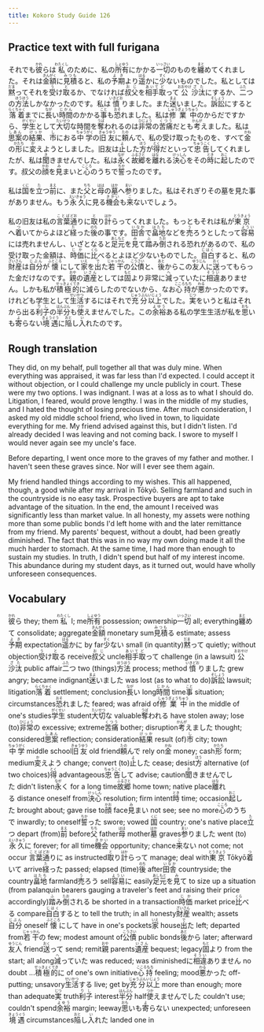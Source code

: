 ```yaml
---
title: Kokoro Study Guide 126
---
```


## Practice text with full furigana

<p>
それでも<ruby><rb>彼</rb><rt>かれ</rt></ruby>らは<ruby><rb>私</rb><rt>わたくし</rt></ruby>のために、私の<ruby><rb>所有</rb><rt>しょゆう</rt></ruby>にかかる<ruby><rb>一切</rb><rt>いっさい</rt></ruby>のものを<ruby><rb>纏</rb><rt>まと</rt></ruby>めてくれました。それは<ruby><rb>金額</rb><rt>きんがく</rt></ruby>に<ruby><rb>見積</rb><rt>みつも</rt></ruby>ると、私の<ruby><rb>予期</rb><rt>よき</rt></ruby>より<ruby><rb>遥</rb><rt>はる</rt></ruby>かに<ruby><rb>少</rb><rt>すく</rt></ruby>ないものでした。私としては<ruby><rb>黙</rb><rt>だま</rt></ruby>ってそれを<ruby><rb>受</rb><rt>う</rt></ruby>け<ruby><rb>取</rb><rt>と</rt></ruby>るか、でなければ<ruby><rb>叔父</rb><rt>おじ</rt></ruby>を<ruby><rb>相手</rb><rt>あいて</rt></ruby><ruby><rb>取</rb><rt>ど</rt></ruby>って<ruby><rb>公</rb><rt>おおやけ</rt></ruby><ruby><rb>沙汰</rb><rt>ざた</rt></ruby>にするか、<ruby><rb>二</rb><rt>ふた</rt></ruby>つの<ruby><rb>方法</rb><rt>ほうほう</rt></ruby>しかなかったのです。私は<ruby><rb>憤</rb><rt>いきどお</rt></ruby>りました。また<ruby><rb>迷</rb><rt>まよ</rt></ruby>いました。<ruby><rb>訴訟</rb><rt>そしょう</rt></ruby>にすると<ruby><rb>落着</rb><rt>らくちゃく</rt></ruby>までに<ruby><rb>長</rb><rt>なが</rt></ruby>い<ruby><rb>時間</rb><rt>じかん</rt></ruby>のかかる<ruby><rb>事</rb><rt>こと</rt></ruby>も<ruby><rb>恐</rb><rt>おそ</rt></ruby>れました。私は<ruby><rb>修業中</rb><rt>しゅうぎょうちゅう</rt></ruby>のからだですから、<ruby><rb>学生</rb><rt>がくせい</rt></ruby>として<ruby><rb>大切</rb><rt>たいせつ</rt></ruby>な時間を<ruby><rb>奪</rb><rt>うば</rt></ruby>われるのは<ruby><rb>非常</rb><rt>ひじょう</rt></ruby>の<ruby><rb>苦痛</rb><rt>くつう</rt></ruby>だとも<ruby><rb>考</rb><rt>かんが</rt></ruby>えました。私は<ruby><rb>思案</rb><rt>しあん</rt></ruby>の<ruby><rb>結果</rb><rt>けっか</rt></ruby>、<ruby><rb>市</rb><rt>し</rt></ruby>におる<ruby><rb>中学</rb><rt>ちゅうがく</rt></ruby>の<ruby><rb>旧友</rb><rt>きゅうゆう</rt></ruby>に<ruby><rb>頼</rb><rt>たの</rt></ruby>んで、私の受け取ったものを、すべて<ruby><rb>金</rb><rt>かね</rt></ruby>の<ruby><rb>形</rb><rt>かたち</rt></ruby>に<ruby><rb>変</rb><rt>か</rt></ruby>えようとしました。旧友は<ruby><rb>止</rb><rt>よ</rt></ruby>した<ruby><rb>方</rb><rt>ほう</rt></ruby>が<ruby><rb>得</rb><rt>とく</rt></ruby>だといって<ruby><rb>忠告</rb><rt>ちゅうこく</rt></ruby>してくれましたが、私は<ruby><rb>聞</rb><rt>き</rt></ruby>きませんでした。私は<ruby><rb>永</rb><rt>なが</rt></ruby>く<ruby><rb>故郷</rb><rt>ふるさと</rt></ruby>を<ruby><rb>離</rb><rt>はな</rt></ruby>れる<ruby><rb>決心</rb><rt>けっしん</rt></ruby>をその<ruby><rb>時</rb><rt>とき</rt></ruby>に<ruby><rb>起</rb><rt>おこ</rt></ruby>したのです。叔父の<ruby><rb>顔</rb><rt>かお</rt></ruby>を<ruby><rb>見</rb><rt>み</rt></ruby>まいと<ruby><rb>心</rb><rt>こころ</rt></ruby>のうちで<ruby><rb>誓</rb><rt>ちか</rt></ruby>ったのです。
</p>

<p>
私は<ruby><rb>国</rb><rt>くに</rt></ruby>を<ruby><rb>立</rb><rt>た</rt></ruby>つ<ruby><rb>前</rb><rt>まえ</rt></ruby>に、また<ruby><rb>父</rb><rt>ちち</rt></ruby>と<ruby><rb>母</rb><rt>はは</rt></ruby>の<ruby><rb>墓</rb><rt>はか</rt></ruby>へ<ruby><rb>参</rb><rt>まい</rt></ruby>りました。私はそれぎりその墓を見た事がありません。もう<ruby><rb>永久</rb><rt>えいきゅう</rt></ruby>に見る<ruby><rb>機会</rb><rt>きかい</rt></ruby>も<ruby><rb>来</rb><rt>こ</rt></ruby>ないでしょう。
</p>

<p>
私の旧友は私の<ruby><rb>言葉</rb><rt>ことば</rt></ruby><ruby><rb>通</rb><rt>どお</rt></ruby>りに<ruby><rb>取</rb><rt>と</rt></ruby>り<ruby><rb>計</rb><rt>はか</rt></ruby>らってくれました。もっともそれは私が<ruby><rb>東京</rb><rt>とうきょう</rt></ruby>へ<ruby><rb>着</rb><rt>つ</rt></ruby>いてからよほど<ruby><rb>経</rb><rt>た</rt></ruby>った<ruby><rb>後</rb><rt>のち</rt></ruby>の事です。<ruby><rb>田舎</rb><rt>いなか</rt></ruby>で<ruby><rb>畠地</rb><rt>はたち</rt></ruby>などを<ruby><rb>売</rb><rt>う</rt></ruby>ろうとしたって<ruby><rb>容易</rb><rt>ようい</rt></ruby>には売れませんし、いざとなると<ruby><rb>足元</rb><rt>あしもと</rt></ruby>を<ruby><rb>見</rb><rt>み</rt></ruby>て<ruby><rb>踏</rb><rt>ふ</rt></ruby>み<ruby><rb>倒</rb><rt>たお</rt></ruby>される恐れがあるので、私の受け取った金額は、<ruby><rb>時価</rb><rt>じか</rt></ruby>に<ruby><rb>比</rb><rt>くら</rt></ruby>べるとよほど少ないものでした。<ruby><rb>自白</rb><rt>じはく</rt></ruby>すると、私の<ruby><rb>財産</rb><rt>ざいさん</rt></ruby>は<ruby><rb>自分</rb><rt>じぶん</rt></ruby>が<ruby><rb>懐</rb><rt>ふところ</rt></ruby>にして<ruby><rb>家</rb><rt>いえ</rt></ruby>を<ruby><rb>出</rb><rt>で</rt></ruby>た<ruby><rb>若干</rb><rt>じゃっかん</rt></ruby>の<ruby><rb>公債</rb><rt>こうさい</rt></ruby>と、<ruby><rb>後</rb><rt>あと</rt></ruby>からこの<ruby><rb>友人</rb><rt>ゆうじん</rt></ruby>に<ruby><rb>送</rb><rt>おく</rt></ruby>ってもらった金だけなのです。<ruby><rb>親</rb><rt>おや</rt></ruby>の<ruby><rb>遺産</rb><rt>いさん</rt></ruby>としては<ruby><rb>固</rb><rt>もと</rt></ruby>より非常に<ruby><rb>減</rb><rt>へ</rt></ruby>っていたに<ruby><rb>相違</rb><rt>そうい</rt></ruby>ありません。しかも私が<ruby><rb>積極的</rb><rt>せっきょくてき</rt></ruby>に減らしたのでないから、なお<ruby><rb>心持</rb><rt>こころもち</rt></ruby>が<ruby><rb>悪</rb><rt>わる</rt></ruby>かったのです。けれども学生として<ruby><rb>生活</rb><rt>せいかつ</rt></ruby>するにはそれで<ruby><rb>充分</rb><rt>じゅうぶん</rt></ruby><ruby><rb>以上</rb><rt>いじょう</rt></ruby>でした。<ruby><rb>実</rb><rt>じつ</rt></ruby>をいうと私はそれから出る<ruby><rb>利子</rb><rt>りし</rt></ruby>の<ruby><rb>半分</rb><rt>はんぶん</rt></ruby>も<ruby><rb>使</rb><rt>つか</rt></ruby>えませんでした。この<ruby><rb>余裕</rb><rt>よゆう</rt></ruby>ある私の学生生活が私を<ruby><rb>思</rb><rt>おも</rt></ruby>いも<ruby><rb>寄</rb><rt>よ</rt></ruby>らない<ruby><rb>境遇</rb><rt>きょうぐう</rt></ruby>に<ruby><rb>陥</rb><rt>おと</rt></ruby>し<ruby><rb>入</rb><rt>い</rt></ruby>れたのです。
</p>


## Rough translation

They did, on my behalf, pull together all that was duly mine. When everything was appraised, it was far less than I'd expected. I could accept it without objection, or I could challenge my uncle publicly in court. These were my two options. I was indignant. I was at a loss as to what I should do. Litigation, I feared, would prove lengthy. I was in the middle of my studies, and I hated the thought of losing precious time. After much consideration, I asked my old middle school friend, who lived in town, to liquidate everything for me. My friend advised against this, but I didn't listen. I'd already decided I was leaving and not coming back. I swore to myself I would never again see my uncle's face.

Before departing, I went once more to the graves of my father and mother. I haven't seen these graves since. Nor will I ever see them again.

My friend handled things according to my wishes. This all happened, though, a good while after my arrival in Tōkyō. Selling farmland and such in the countryside is no easy task. Prospective buyers are apt to take advantage of the situation. In the end, the amount I received was significantly less than market value. In all honesty, my assets were nothing more than some public bonds I'd left home with and the later remittance from my friend. My parents' bequest, without a doubt, had been greatly diminished. The fact that this was in no way my own doing made it all the much harder to stomach. At the same time, I had more than enough to sustain my studies. In truth, I didn't spend but half of my interest income. This abundance during my student days, as it turned out, would have wholly unforeseen consequences.


## Vocabulary

<p>
<span class="vocabstudy"><ruby><rb>彼</rb><rt>かれ</rt></ruby>ら&nbsp;they; them</span><span class="vocabstudy"><ruby><rb>私</rb><rt>わたくし</rt></ruby>&nbsp;I; me</span><span class="vocabstudy"><ruby><rb>所有</rb><rt>しょゆう</rt></ruby>&nbsp;possession; ownership</span><span class="vocabstudy"><ruby><rb>一切</rb><rt>いっさい</rt></ruby>&nbsp;all; everything</span><span class="vocabstudy"><ruby><rb>纏</rb><rt>まと</rt></ruby>めて&nbsp;consolidate; aggregate</span><span class="vocabstudy"><ruby><rb>金額</rb><rt>きんがく</rt></ruby>&nbsp;monetary sum</span><span class="vocabstudy"><ruby><rb>見積</rb><rt>みつも</rt></ruby>る&nbsp;estimate; assess</span><span class="vocabstudy"><ruby><rb>予期</rb><rt>よき</rt></ruby>&nbsp;expectation</span><span class="vocabstudy"><ruby><rb>遥</rb><rt>はる</rt></ruby>かに&nbsp;by far</span><span class="vocabstudy"><ruby><rb>少</rb><rt>すく</rt></ruby>ない&nbsp;small (in quantity)</span><span class="vocabstudy"><ruby><rb>黙</rb><rt>だま</rt></ruby>って&nbsp;quietly; without objection</span><span class="vocabstudy"><ruby><rb>受</rb><rt>う</rt></ruby>け<ruby><rb>取</rb><rt>と</rt></ruby>る&nbsp;receive</span><span class="vocabstudy"><ruby><rb>叔父</rb><rt>おじ</rt></ruby>&nbsp;uncle</span><span class="vocabstudy"><ruby><rb>相手</rb><rt>あいて</rt></ruby><ruby><rb>取</rb><rt>ど</rt></ruby>って&nbsp;challenge (in a lawsuit)</span><span class="vocabstudy"><ruby><rb>公</rb><rt>おおやけ</rt></ruby><ruby><rb>沙汰</rb><rt>ざた</rt></ruby>&nbsp;public affair</span><span class="vocabstudy"><ruby><rb>二</rb><rt>ふた</rt></ruby>つ&nbsp;two (things)</span><span class="vocabstudy"><ruby><rb>方法</rb><rt>ほうほう</rt></ruby>&nbsp;process; method</span><span class="vocabstudy"><ruby><rb>憤</rb><rt>いきどお</rt></ruby>りました&nbsp;grew angry; became indignant</span><span class="vocabstudy"><ruby><rb>迷</rb><rt>まよ</rt></ruby>いました&nbsp;was lost (as to what to do)</span><span class="vocabstudy"><ruby><rb>訴訟</rb><rt>そしょう</rt></ruby>&nbsp;lawsuit; litigation</span><span class="vocabstudy"><ruby><rb>落着</rb><rt>らくちゃく</rt></ruby>&nbsp;settlement; conclusion</span><span class="vocabstudy"><ruby><rb>長</rb><rt>なが</rt></ruby>い&nbsp;long</span><span class="vocabstudy"><ruby><rb>時間</rb><rt>じかん</rt></ruby>&nbsp;time</span><span class="vocabstudy"><ruby><rb>事</rb><rt>こと</rt></ruby>&nbsp;situation; circumstances</span><span class="vocabstudy"><ruby><rb>恐</rb><rt>おそ</rt></ruby>れました&nbsp;feared; was afraid of</span><span class="vocabstudy"><ruby><rb>修業中</rb><rt>しゅうぎょうちゅう</rt></ruby>&nbsp;in the middle of one's studies</span><span class="vocabstudy"><ruby><rb>学生</rb><rt>がくせい</rt></ruby>&nbsp;student</span><span class="vocabstudy"><ruby><rb>大切</rb><rt>たいせつ</rt></ruby>な&nbsp;valuable</span><span class="vocabstudy"><ruby><rb>奪</rb><rt>うば</rt></ruby>われる&nbsp;have stolen away; lose (to)</span><span class="vocabstudy"><ruby><rb>非常</rb><rt>ひじょう</rt></ruby>の&nbsp;excessive; extreme</span><span class="vocabstudy"><ruby><rb>苦痛</rb><rt>くつう</rt></ruby>&nbsp;bother; disruption</span><span class="vocabstudy"><ruby><rb>考</rb><rt>かんが</rt></ruby>えました&nbsp;thought; considered</span><span class="vocabstudy"><ruby><rb>思案</rb><rt>しあん</rt></ruby>&nbsp;reflection; consideration</span><span class="vocabstudy"><ruby><rb>結果</rb><rt>けっか</rt></ruby>&nbsp;result (of)</span><span class="vocabstudy"><ruby><rb>市</rb><rt>し</rt></ruby>&nbsp;city; town</span><span class="vocabstudy"><ruby><rb>中学</rb><rt>ちゅうがく</rt></ruby>&nbsp;middle school</span><span class="vocabstudy"><ruby><rb>旧友</rb><rt>きゅうゆう</rt></ruby>&nbsp;old friend</span><span class="vocabstudy"><ruby><rb>頼</rb><rt>たの</rt></ruby>んで&nbsp;rely on</span><span class="vocabstudy"><ruby><rb>金</rb><rt>かね</rt></ruby>&nbsp;money; cash</span><span class="vocabstudy"><ruby><rb>形</rb><rt>かたち</rt></ruby>&nbsp;form; medium</span><span class="vocabstudy"><ruby><rb>変</rb><rt>か</rt></ruby>えよう&nbsp;change; convert (to)</span><span class="vocabstudy"><ruby><rb>止</rb><rt>よ</rt></ruby>した&nbsp;cease; desist</span><span class="vocabstudy"><ruby><rb>方</rb><rt>ほう</rt></ruby>&nbsp;alternative (of two choices)</span><span class="vocabstudy"><ruby><rb>得</rb><rt>とく</rt></ruby>&nbsp;advantageous</span><span class="vocabstudy"><ruby><rb>忠告</rb><rt>ちゅうこく</rt></ruby>して&nbsp;advise; caution</span><span class="vocabstudy"><ruby><rb>聞</rb><rt>き</rt></ruby>きませんでした&nbsp;didn't listen</span><span class="vocabstudy"><ruby><rb>永</rb><rt>なが</rt></ruby>く&nbsp;for a long time</span><span class="vocabstudy"><ruby><rb>故郷</rb><rt>ふるさと</rt></ruby>&nbsp;home town; native place</span><span class="vocabstudy"><ruby><rb>離</rb><rt>はな</rt></ruby>れる&nbsp;distance oneself from</span><span class="vocabstudy"><ruby><rb>決心</rb><rt>けっしん</rt></ruby>&nbsp;resolution; firm intent</span><span class="vocabstudy"><ruby><rb>時</rb><rt>とき</rt></ruby>&nbsp;time; occasion</span><span class="vocabstudy"><ruby><rb>起</rb><rt>おこ</rt></ruby>した&nbsp;brought about; gave rise to</span><span class="vocabstudy"><ruby><rb>顔</rb><rt>かお</rt></ruby>&nbsp;face</span><span class="vocabstudy"><ruby><rb>見</rb><rt>み</rt></ruby>まい&nbsp;not see; see no more</span><span class="vocabstudy"><ruby><rb>心</rb><rt>こころ</rt></ruby>のうちで&nbsp;inwardly; to oneself</span><span class="vocabstudy"><ruby><rb>誓</rb><rt>ちか</rt></ruby>った&nbsp;swore; vowed</span>
<span class="vocabstudy"><ruby><rb>国</rb><rt>くに</rt></ruby>&nbsp;country; one's native place</span><span class="vocabstudy"><ruby><rb>立</rb><rt>た</rt></ruby>つ&nbsp;depart (from)</span><span class="vocabstudy"><ruby><rb>前</rb><rt>まえ</rt></ruby>&nbsp;before</span><span class="vocabstudy"><ruby><rb>父</rb><rt>ちち</rt></ruby>&nbsp;father</span><span class="vocabstudy"><ruby><rb>母</rb><rt>はは</rt></ruby>&nbsp;mother</span><span class="vocabstudy"><ruby><rb>墓</rb><rt>はか</rt></ruby>&nbsp;graves</span><span class="vocabstudy"><ruby><rb>参</rb><rt>まい</rt></ruby>りました&nbsp;went (to)</span><span class="vocabstudy"><ruby><rb>永久</rb><rt>えいきゅう</rt></ruby>に&nbsp;forever; for all time</span><span class="vocabstudy"><ruby><rb>機会</rb><rt>きかい</rt></ruby>&nbsp;opportunity; chance</span><span class="vocabstudy"><ruby><rb>来</rb><rt>こ</rt></ruby>ない&nbsp;not come; not occur</span>
<span class="vocabstudy"><ruby><rb>言葉</rb><rt>ことば</rt></ruby><ruby><rb>通</rb><rt>どお</rt></ruby>りに&nbsp;as instructed</span><span class="vocabstudy"><ruby><rb>取</rb><rt>と</rt></ruby>り<ruby><rb>計</rb><rt>はか</rt></ruby>らって&nbsp;manage; deal with</span><span class="vocabstudy"><ruby><rb>東京</rb><rt>とうきょう</rt></ruby>&nbsp;Tōkyō</span><span class="vocabstudy"><ruby><rb>着</rb><rt>つ</rt></ruby>いて&nbsp;arrive</span><span class="vocabstudy"><ruby><rb>経</rb><rt>た</rt></ruby>った&nbsp;passed; elapsed (time)</span><span class="vocabstudy"><ruby><rb>後</rb><rt>のち</rt></ruby>&nbsp;after</span><span class="vocabstudy"><ruby><rb>田舎</rb><rt>いなか</rt></ruby>&nbsp;countryside; the country</span><span class="vocabstudy"><ruby><rb>畠地</rb><rt>はたち</rt></ruby>&nbsp;farmland</span><span class="vocabstudy"><ruby><rb>売</rb><rt>う</rt></ruby>ろう&nbsp;sell</span><span class="vocabstudy"><ruby><rb>容易</rb><rt>ようい</rt></ruby>に&nbsp;easily</span><span class="vocabstudy"><ruby><rb>足元</rb><rt>あしもと</rt></ruby>を<ruby><rb>見</rb><rt>み</rt></ruby>て&nbsp;to size up a situation (from palanquin bearers gauging a traveler's feet and raising their price accordingly)</span><span class="vocabstudy"><ruby><rb>踏</rb><rt>ふ</rt></ruby>み<ruby><rb>倒</rb><rt>たお</rt></ruby>される&nbsp;be shorted in a transaction</span><span class="vocabstudy"><ruby><rb>時価</rb><rt>じか</rt></ruby>&nbsp;market price</span><span class="vocabstudy"><ruby><rb>比</rb><rt>くら</rt></ruby>べる&nbsp;compare</span><span class="vocabstudy"><ruby><rb>自白</rb><rt>じはく</rt></ruby>すると&nbsp;to tell the truth; in all honesty</span><span class="vocabstudy"><ruby><rb>財産</rb><rt>ざいさん</rt></ruby>&nbsp;wealth; assets</span><span class="vocabstudy"><ruby><rb>自分</rb><rt>じぶん</rt></ruby>&nbsp;oneself</span><span class="vocabstudy"><ruby><rb>懐</rb><rt>ふところ</rt></ruby>にして&nbsp;have in one's pockets</span><span class="vocabstudy"><ruby><rb>家</rb><rt>いえ</rt></ruby>&nbsp;house</span><span class="vocabstudy"><ruby><rb>出</rb><rt>で</rt></ruby>た&nbsp;left; departed from</span><span class="vocabstudy"><ruby><rb>若干</rb><rt>じゃっかん</rt></ruby>の&nbsp;few; modest amount of</span><span class="vocabstudy"><ruby><rb>公債</rb><rt>こうさい</rt></ruby>&nbsp;public bonds</span><span class="vocabstudy"><ruby><rb>後</rb><rt>あと</rt></ruby>から&nbsp;later; afterward</span><span class="vocabstudy"><ruby><rb>友人</rb><rt>ゆうじん</rt></ruby>&nbsp;friend</span><span class="vocabstudy"><ruby><rb>送</rb><rt>おく</rt></ruby>って&nbsp;send; remit</span><span class="vocabstudy"><ruby><rb>親</rb><rt>おや</rt></ruby>&nbsp;parents</span><span class="vocabstudy"><ruby><rb>遺産</rb><rt>いさん</rt></ruby>&nbsp;bequest; legacy</span><span class="vocabstudy"><ruby><rb>固</rb><rt>もと</rt></ruby>より&nbsp;from the start; all along</span><span class="vocabstudy"><ruby><rb>減</rb><rt>へ</rt></ruby>っていた&nbsp;was reduced; was diminished</span><span class="vocabstudy">に<ruby><rb>相違</rb><rt>そうい</rt></ruby>ありません&nbsp;no doubt ...</span><span class="vocabstudy"><ruby><rb>積極的</rb><rt>せっきょくてき</rt></ruby>に&nbsp;of one's own initiative</span><span class="vocabstudy"><ruby><rb>心持</rb><rt>こころもち</rt></ruby>&nbsp;feeling; mood</span><span class="vocabstudy"><ruby><rb>悪</rb><rt>わる</rt></ruby>かった&nbsp;off-putting; unsavory</span><span class="vocabstudy"><ruby><rb>生活</rb><rt>せいかつ</rt></ruby>する&nbsp;live; get by</span><span class="vocabstudy"><ruby><rb>充分</rb><rt>じゅうぶん</rt></ruby><ruby><rb>以上</rb><rt>いじょう</rt></ruby>&nbsp;more than enough; more than adequate</span><span class="vocabstudy"><ruby><rb>実</rb><rt>じつ</rt></ruby>&nbsp;truth</span><span class="vocabstudy"><ruby><rb>利子</rb><rt>りし</rt></ruby>&nbsp;interest</span><span class="vocabstudy"><ruby><rb>半分</rb><rt>はんぶん</rt></ruby>&nbsp;half</span><span class="vocabstudy"><ruby><rb>使</rb><rt>つか</rt></ruby>えませんでした&nbsp;couldn't use; couldn't spend</span><span class="vocabstudy"><ruby><rb>余裕</rb><rt>よゆう</rt></ruby>&nbsp;margin; leeway</span><span class="vocabstudy"><ruby><rb>思</rb><rt>おも</rt></ruby>いも<ruby><rb>寄</rb><rt>よ</rt></ruby>らない&nbsp;unexpected; unforeseen</span><span class="vocabstudy"><ruby><rb>境遇</rb><rt>きょうぐう</rt></ruby>&nbsp;circumstances</span><span class="vocabstudy"><ruby><rb>陥</rb><rt>おと</rt></ruby>し<ruby><rb>入</rb><rt>い</rt></ruby>れた&nbsp;landed one in</span>
</p>
